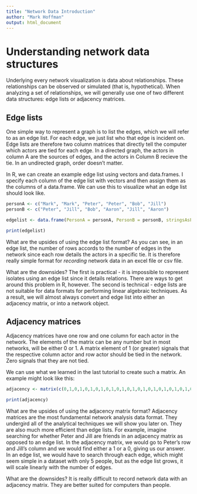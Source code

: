 ```yaml
---
title: "Network Data Introduction"
author: "Mark Hoffman"
output: html_document
---
```


# Understanding network data structures

Underlying every network visualization is data about relationships. These relationships can be observed or simulated (that is, hypothetical). When analyzing a set of relationships, we will generally use one of two different data structures: edge lists or adjacency matrices.

## Edge lists

One simple way to represent a graph is to list the edges, which we will refer to as an edge list. For each edge, we just list who that edge is incident on. Edge lists are therefore two column matrices that directly tell the computer which actors are tied for each edge. In a directed graph, the actors in column A are the sources of edges, and the actors in Column B recieve the tie. In an undirected graph, order doesn't matter.

In R, we can create an example edge list using vectors and data.frames.  I specify each column of the edge list with vectors and then assign them as the columns of a data.frame. We can use this to visualize what an edge list should look like. 

```r
personA <- c("Mark", "Mark", "Peter", "Peter", "Bob", "Jill")
personB <- c("Peter", "Jill", "Bob", "Aaron", "Jill", "Aaron")

edgelist <- data.frame(PersonA = personA, PersonB = personB, stringsAsFactors = F)

print(edgelist)
```

What are the upsides of using the edge list format? As you can see, in an edge list, the number of rows accords to the number of edges in the network since each row details the actors in a specific tie. It is therefore really simple format for _recording_ network data in an excel file or csv file. 

What are the downsides? The first is practical - it is impossible to represent isolates using an edge list since it details relations. There are ways to get around this problem in R, however. The second is technical - edge lists are not suitable for data formats for performing linear algebraic techniques. As a result, we will almost always convert and edge list into either an adjacency matrix, or into a network object. 

## Adjacency matrices

Adjacency matrices have one row and one column for each actor in the network.  The elements of the matrix can be any number but in most networks, will be either 0 or 1. A matrix element of 1 (or greater) signals that the respective column actor and row actor should be tied in the network. Zero signals that they are not tied. 

We can use what we learned in the last tutorial to create such a matrix. An example might look like this:
```r
adjacency <- matrix(c(0,1,0,1,0,1,0,1,0,1,0,1,0,1,0,1,0,1,0,1,0,1,0,1,0), nrow = 5, ncol = 5, dimnames = list(c("Mark", "Peter", "Bob", "Jill", "Aaron"), c("Mark", "Peter", "Bob", "Jill", "Aaron")))

print(adjacency)
```

What are the upsides of using the adjacency matrix format? Adjacency matrices are the most fundamental network analysis data format.  They undergird all of the analytical techniques we will show you later on. They are also much more efficient than edge lists. For example, imagine searching for whether Peter and Jill are friends in an adjacency matrix as opposed to an edge list.  In the adjacency matrix, we would go to Peter's row and Jill's column and we would find either a 1 or a 0, giving us our answer. In an edge list, we would have to search through each edge, which might seem simple in a dataset with only 5 people, but as the edge list grows, it will scale linearly with the number of edges.

What are the downsides? It is really difficult to record network data with an adjacency matrix. They are better suited for computers than people.  